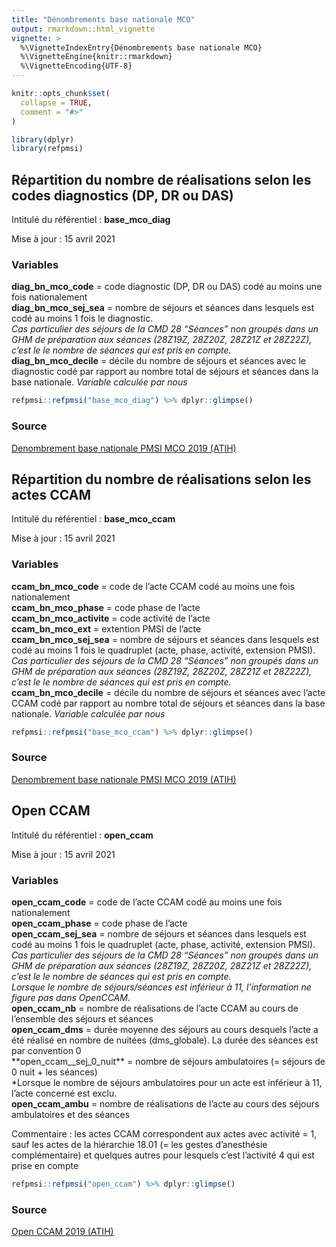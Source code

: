 ```yaml
---
title: "Dénombrements base nationale MCO"
output: rmarkdown::html_vignette
vignette: >
  %\VignetteIndexEntry{Dénombrements base nationale MCO}
  %\VignetteEngine{knitr::rmarkdown}
  %\VignetteEncoding{UTF-8}
---
```


```r
knitr::opts_chunk$set(
  collapse = TRUE,
  comment = "#>"
)
```

```r
library(dplyr)
library(refpmsi)
```

## Répartition du nombre de réalisations selon les codes diagnostics (DP, DR ou DAS)

Intitulé du référentiel : **base_mco_diag**

Mise à jour : 15 avril 2021    

### Variables  

**diag_bn_mco_code** = code diagnostic (DP, DR ou DAS) codé au moins une fois nationalement  
**diag_bn_mco_sej_sea** = nombre de séjours et séances dans lesquels est codé au moins 1 fois le diagnostic.  
*Cas particulier des séjours de la CMD 28 "Séances" non groupés dans un GHM de préparation aux séances (28Z19Z, 28Z20Z, 28Z21Z et 28Z22Z), c'est le le nombre de séances qui est pris en compte.*  
**diag_bn_mco_decile** = décile du nombre de séjours et séances avec le diagnostic codé par rapport au nombre total de séjours et séances dans la base nationale. *Variable calculée par nous*  

```r

refpmsi::refpmsi("base_mco_diag") %>% dplyr::glimpse()

```

### Source  
[Denombrement base nationale PMSI MCO 2019 (ATIH)](https://www.atih.sante.fr/sites/default/files/public/content/3832/denombrement_2019.xlsx)  


## Répartition du nombre de réalisations selon les actes CCAM

Intitulé du référentiel : **base_mco_ccam**

Mise à jour : 15 avril 2021  

### Variables  

**ccam_bn_mco_code** = code de l'acte CCAM codé au moins une fois nationalement  
**ccam_bn_mco_phase** = code phase de l'acte  
**ccam_bn_mco_activite** = code activité de l'acte  
**ccam_bn_mco_ext** = extention PMSI de l'acte    
**ccam_bn_mco_sej_sea** = nombre de séjours et séances dans lesquels est codé au moins 1 fois le quadruplet (acte, phase, activité, extension PMSI).  
*Cas particulier des séjours de la CMD 28 "Séances" non groupés dans un GHM de préparation aux séances (28Z19Z, 28Z20Z, 28Z21Z et 28Z22Z), c'est le le nombre de séances qui est pris en compte.*  
**ccam_bn_mco_decile** = décile du nombre de séjours et séances avec l'acte CCAM codé par rapport au nombre total de séjours et séances dans la base nationale. *Variable calculée par nous*      

```r

refpmsi::refpmsi("base_mco_ccam") %>% dplyr::glimpse()

```

### Source  
[Denombrement base nationale PMSI MCO 2019 (ATIH)](https://www.atih.sante.fr/sites/default/files/public/content/3832/denombrement_2019.xlsx)  


## Open CCAM

Intitulé du référentiel : **open_ccam**

Mise à jour : 15 avril 2021  

### Variables  

**open_ccam_code** = code de l'acte CCAM codé au moins une fois nationalement  
**open_ccam_phase** = code phase de l'acte  
**open_ccam_sej_sea** = nombre de séjours et séances dans lesquels est codé au moins 1 fois le quadruplet (acte, phase, activité, extension PMSI).  
*Cas particulier des séjours de la CMD 28 "Séances" non groupés dans un GHM de préparation aux séances (28Z19Z, 28Z20Z, 28Z21Z et 28Z22Z), c'est le le nombre de séances qui est pris en compte.  
Lorsque le nombre de séjours/séances est inférieur à 11, l’information ne figure pas dans OpenCCAM.*  
**open_ccam_nb** = nombre de réalisations de l’acte CCAM au cours de l’ensemble des séjours et séances  
**open_ccam_dms** = durée moyenne des séjours au cours desquels l’acte a été réalisé en nombre de nuitées (dms_globale). La durée des séances est par convention 0  
**open_ccam__sej_0_nuit** = nombre de séjours ambulatoires (= séjours de 0 nuit + les séances)  
*Lorsque le nombre de séjours ambulatoires pour un acte est inférieur à 11, l'acte concerné est exclu.  
**open_ccam_ambu** = nombre de réalisations de l’acte au cours des séjours ambulatoires et des séances  

Commentaire : les actes CCAM correspondent aux actes avec activité = 1, sauf les actes de la hiérarchie 18.01 (= les gestes d'anesthésie complémentaire) et quelques autres pour lesquels c'est l'activité 4 qui est prise en compte   

```r

refpmsi::refpmsi("open_ccam") %>% dplyr::glimpse()

```

### Source  
[Open CCAM 2019 (ATIH)](https://www.scansante.fr/open-ccam/open-ccam-2019)  
